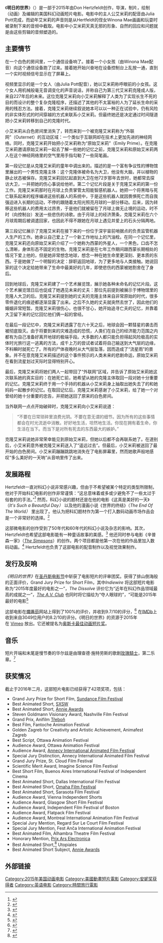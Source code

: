 {{not|明日世界 (电影)}}
{{Infobox film
| name           = 明日的世界
| original_name  = {{lang|en|''World of Tomorrow''}}
| image          = World of Tomorrow (film) POSTER.jpg
| caption        =
| director       = Don Hertzfeldt
| producer       = Don Hertzfeldt
| writer         = Don Hertzfeldt
| based on       = 
| studio         = Bitter Films
| distributor    = 
| music          = 
| cinematography = Don Hertzfeldt
| editing        = Don Hertzfeldt
| released       = {{Film date|2015|03|31}}
| starring       = {{Plainlist|* Winona Mae
* Julia Pott}}
| runtime        = 17分钟
| country        = 美国
| language       = 英语
| budget         = 
| gross          = 
}}
《'''明日的世界'''》（{{lang-en|''World of Tomorrow''}}）是一部于2015年由Don Hertzfeldt创作，导演，制片，绘制（动画）及编辑的美国科幻动画短片电影。电影中的主人公艾米莉的配音由Julia Pott完成，而幼年艾米莉的声音则是从Hertfeldt的侄女Winona Mae画画和玩耍时被录制下来的音频中截取。电影中小艾米莉天真无邪的形象、自然的回应和问题就是由这些剪辑的音频塑造的。

== 主要情节 ==
在一个白色的房间里，一个通信设备响了。接着一个小女孩（由Winona Mae配音）向这个通信设备跑了过来。接着她开始兴奋地在设备控制台上乱按一通，直到一个实时视频信号显示在了屏幕上。

视频里显示的是一个女人（由Julia Pott配音），她以艾米莉称呼眼前的小女孩。这个女人用机械般毫无音调变化的声音说话，并称自己为第三代艾米莉克隆成人版，来自227年后的未来。这位克隆艾米莉向小艾米莉解释了人类为了实现长生不死的目的而设计的整个复杂克隆程序，还描述了其他的不太富裕的人为了延长生命的采用的残忍方法。接着，克隆艾米莉继续叙说她本可以以一种正在试验中，仍有风险的非实体形式的时间穿越的方式来联系小艾米莉。但最终她还是决定通过时间隧道把小艾米莉转移到自己的克隆时代。

小艾米莉从白色房间里消失了，转而来到一个被克隆艾米莉称为“外联网”（Outernet）的互动区域：一个类似于互联网却在技术上更加先进的神经网络。同时，克隆艾米莉开始把小艾米莉称为“原始艾米莉”（Emily Prime）。在克隆艾米莉邀请原始艾米莉一起去了解一些她的记忆之前，克隆艾米莉和原始艾米莉两人在这个神经网络里的空气里用手指勾勒了一些简笔画。

第一段记忆是从克隆艾米莉的童年中调出来的。描述的是一个富有争议性的博物馆里展出的一个男性克隆主体：这个克隆体被命名为大卫，他没有大脑，并以植物的静止状态被保存。克隆艾米莉回忆起直到大卫在他72岁那年去世时，她都常去探访大卫，一并把她的伤心事说给他听。第二个记忆片段是关于克隆艾米莉的第一份工作。克隆艾米莉那时在月球上负责掌管太阳能智感机器人。她把一个将黑暗与死亡联系起来的程序编进这些机器人的系统中，于是这些机器人就因畏惧死亡而自我强迫进入长期的运动，不停的跟随着太阳光照亮月球的一部分移动。后来，因为转移这些机器人的费用太过昂贵，于是他们就被留在了月球上做无止境的运动，时不时（向控制台）发送一些悲伤的诗歌。由于月球上的经济萧条，克隆艾米莉在六个月球周期后被调遣回家，也因此不得不跟她在月球上遇见并爱上的石头分隔两地。

第三段记忆展示了克隆艾米莉在接下来的一份位于深宇宙前哨据点的负责监管机器人生产的工作。她承认自己爱上了一个新工作地址上的汽油栓。在同一个记忆里，克隆艾米莉还向原始艾米莉介绍了一个她称为西蒙的外星人，一个黑色，口齿不怎么清晰，身体形态不固定的生物。克隆艾米莉是在七年工作期间跟西蒙长期相处的情况下爱上他的，但是她非常想念地球，想念一种在她生命里更深刻、更本质的东西。于是她做了一个明智的决定：辞职返回地球，为了更多地与人类接触。她说回家的这个决定给她带来了生命中最美好的几年，即使悲伤的西蒙被她割舍在了身后。

回到地球后，克隆艾米莉建了一个艺术展览馆，展示她各种未命名的记忆片段。这个艺术展览馆日后也促成了她遇见未来的丈夫：那位先前提到被展示于博物馆里的克隆人大卫的后。克隆艾米莉提到她的丈夫的克隆主体来自非常原始的时代，很多零件退化的痕迹都逐渐显露了出来。之后不久她的丈夫就突然去世了，因此他们的婚姻非常短暂。克隆艾米莉很伤心，也很不甘心，她开始追寻亡夫的记忆，并靠着大卫留下来的记忆回忆他们俩一起的曾经。

在最后一段记忆中，克隆艾米莉透露了在六十天之后，地球会因一颗彗星的袭击而被彻底毁灭。由于将要到来的灾难造成的恐慌，人类们在自己的经济能力范围之内都有为自己准备好离开地球的极端手段。大多数的人都只能负担得起风险极高的实体时光旅行这一逃离的方法，成千上万的尝试者试着将自己输送到大气层的边缘，不料瞬时就死亡了。所有的尸体夜晚时从大气层坠落，因而造成了“流星雨”的景象。并不在意克隆艾米莉描述的这个事件预示的人类未来的悲剧命运，原始艾米莉在看到流星划过天际时显得特别开心。

最后，克隆艾米莉将她们两人一起带回了“外联网”区域，并告诉了原始艾米莉她这次联系她的真实目的：在她死亡前，她希望从她的克隆主体取回一段对她十分重要的记忆。克隆艾米莉终于用一个手持的机器从小艾米莉身上抽取出她失去了的和她妈妈一起散步的记忆。在取回记忆后，克隆艾米莉感谢了小艾米莉，给了她一个对曾经的她十分重要的忠告，并把她送回了原来的白色房间。

当外联网一点点开始破碎时，克隆艾米莉向小艾米莉说道：<blockquote>“不要在日常琐碎里浪费光阴。不要在意无谓的细节。因为所有的这些事情都会在时光流逝中消散。好好地生活，坦然地生活。你现在拥有着生命，你生活在当下。而当下是对所有死去的东西最大的嫉妒。”</blockquote>克隆艾米莉说她非常荣幸能见到原始艾米莉，但她以后都不会再联系她了。在道别后，小艾米莉意外被克隆艾米莉送入了“遥远过去”。但最后，小艾米莉被送回了最开始的白色房间。小艾米莉蹦蹦跳跳地消失在了电影屏幕里，然而她歌声般地感叹“多么美好的一天呐”从音响里传了出来。
== 发展路程 ==
Hertzfeldt一直对科幻小说非常感兴趣，但由于不希望被某个特定的类型所限制，他对于开始科幻电影的创作非常谨慎：“这总意味着或多或少避免不了一些太过于俗套的的手法。”<ref name="happypeople">{{Cite web|url=https://thedissolve.com/features/interview/980-animator-don-hertzfeldt-on-not-trusting-happy-peop/|title=Animator Don Hertzfeldt on not trusting happy people|accessdate=17 December 2015|last1=Bramesco|first1=Charles|website=The Dissolve|archive-date=2015-12-22|archive-url=https://web.archive.org/web/20151222080038/https://thedissolve.com/features/interview/980-animator-don-hertzfeldt-on-not-trusting-happy-peop/}}</ref> 然而，科幻小说的题材还是在他的电影《这真是美好的一天》（''It's Such a Beautiful Day）'' 以及他的漫画小说《世界的终结》（''The End Of The World）'' 里出现了。他认为把科幻题材作为第一个打入数码动画市场作品会是一个非常好的选择。<ref name="happypeople">{{Cite web|url=https://thedissolve.com/features/interview/980-animator-don-hertzfeldt-on-not-trusting-happy-peop/|title=Animator Don Hertzfeldt on not trusting happy people|accessdate=17 December 2015|last1=Bramesco|first1=Charles|website=The Dissolve}}</ref>

这部微电影的创作受到了50年代和60年代的科幻小说及杂志的影响。其次，Hertzfeldt也希望这部电影能有一种童话故事的美感。<ref name="happypeople">{{Cite web|url=https://thedissolve.com/features/interview/980-animator-don-hertzfeldt-on-not-trusting-happy-peop/|title=Animator Don Hertzfeldt on not trusting happy people|accessdate=17 December 2015|last1=Bramesco|first1=Charles|website=The Dissolve}}</ref> 他还同时参与电影《辛普森一家》（''[[辛普森一家|The Simpsons]]''）的创作。两个项目都是他第一次在他的作品里加入数码动画。<ref name="happypeople">{{Cite web|url=https://thedissolve.com/features/interview/980-animator-don-hertzfeldt-on-not-trusting-happy-peop/|title=Animator Don Hertzfeldt on not trusting happy people|accessdate=17 December 2015|last1=Bramesco|first1=Charles|website=The Dissolve}}</ref> Hertzfeldt也负责了这部电影的配音制作以及视觉效果制作。

== 发行及反响 ==
''《明日的世界》''在[[圣丹斯电影节|圣丹斯电影节]]中斩获了电影短片的评审团奖。获得了排山倒海般的正面评价，Grand Jury Prize for Short Film，其中''Indiewire'' 将这部短片电影称为“2015年度最好的电影之一”，''The Dissolve'' 评价它为“近年在科幻作品领域最高的成就之一”，''[[影音俱樂部|The A.V. Club]]'' 也同时将它描绘为“夺人眼球的”，“可能是2015年最好的电影<ref>{{Cite web|url=http://www.avclub.com/article/cartoon-about-clone-future-may-be-2015s-best-film-217741|title=A cartoon about a clone from the future may be 2015’s best film · For Our Consideration · The A.V. Club|accessdate=2015-04-16|date=|last=Murray|first=Noel|publisher=Avclub.com|archive-date=2017-08-18|archive-url=https://web.archive.org/web/20170818032931/http://www.avclub.com/article/cartoon-about-clone-future-may-be-2015s-best-film-217741}}</ref>

这部电影在[[爛番茄|爛番茄]]网站上得到了100%的评价，并收到9.7/10的评分，<ref>{{Cite web|url=http://www.rottentomatoes.com/m/world_of_tomorrow_2015/|title=World of Tomorrow|accessdate=March 9, 2016|work=[[Rotten_Tomatoes|Rotten Tomatoes]]|publisher=[[Flixster|Flixster]]|archive-date=2021-11-15|archive-url=https://web.archive.org/web/20211115200429/https://www.rottentomatoes.com/m/world_of_tomorrow_2015}}</ref> 在[[互联网电影数据库|IMDb]]上收到来自3049位用户的8.2/10的评分。《明日的世界》的资源于2015年在 [[Vimeo|Vimeo]] 放出。它还被提名为[[奥斯卡最佳动画短片奖|奥斯卡最佳动画短片奖]]。

== 音乐 ==
短片开端和末尾是慢节奏的华尔兹是由理查德·施特劳斯的歌剧[[玫瑰騎士|玫瑰騎士]]，第二乐章。<ref>{{Cite web|url=https://www.amazon.com/gp/product/B0015S22A2?ie=UTF8&ref_=pm_ws_tlw_trk29|title=Der Rosenkavalier, Act 2, 'Ohne Mich...' on Amazon|accessdate=2016-03-03|date=1987-02-16|publisher=Decca Music Group Limited|archive-date=2021-05-17|archive-url=https://web.archive.org/web/20210517105643/https://www.amazon.com/gp/product/B0015S22A2?ie=UTF8&ref_=pm_ws_tlw_trk29}}</ref>

== 获奖情况 ==
截止于2016年二月，这部短片电影已经获得了42项奖项，包括：
* Grand Jury Prize for Short Film, [[圣丹斯电影节|Sundance Film Festival]]
* Best Animated Short, [[西南偏南|SXSW]]
* Best Animated Short, [[安妮獎|Annie Awards]]
* Steven Goldmann Visionary Award, Nashville Film Festival 
* Grand Prix, Anifilm [[特熱邦|Třeboň]]
* Best Film, Fantoche Animation Festival 
* Golden Zagreb for Creativity and Artistic Achievement, Animafest Zagreb
* Best Script, Ottawa Animation Festival 
* Audience Award, Ottawa Animation Festival
* Audience Award, [[安錫國際動畫影展|Annecy International Animated Film Festival]]
* Special Jury Distinction, Annecy International Animated Film Festival
* Grand Jury Prize, St. Cloud Film Festival 
* Scientific Merit Award, Imagine Science Film Festival 
* Best Short Film, Buenos Aires International Festival of Independent Cinema
* Best Animated Short, Dallas International Film Festival
* Best Animated Short, [[奥马哈_(内布拉斯加州)|Omaha Film Festival]]
* Best Animated Short, Sarasota Film Festival
* Audience Award, Vienna Independent Shorts
* Audience Award, Glasgow Short Film Festival
* Audience Award, Independent Film Festival of Boston
* Audience Award, Flatpack Film Festival
* Audience Award, Montreal International Animation Film Festival
* Special Jury Mention, Regard Sur Le Court Film Festival
* Special Jury Mention, Fest Anča International Animation Festival
* Best Animated Film, Alhambra Theatre Film Festival
* Honorary Mention, [[电子艺术大奖|Prix Ars Electronica]]
* Best Animated Short,<ref>{{Cite web|url=http://www.utopiales.org/fr/palmares-2015|title=Palmarès 2015 : Prix du Jury – Compétition internationale de courts-métrages|accessdate=2015-11-06|date=2015-11-02|publisher=Utopiales.org|archive-date=2015-12-17|archive-url=https://web.archive.org/web/20151217004912/http://www.utopiales.org/fr/palmares-2015}}</ref> Utopiales
* Best Animated Short Subject, [[安妮獎|Annie Awards]]

== 外部链接 ==
{{Reflist|colwidth=30em}}
[[Category:2015年美国动画电影|Category:2015年美国动画电影]]
[[Category:美國動畫短片電影|Category:美國動畫短片電影]]
[[Category:安妮奖获得者|Category:安妮奖获得者]]
[[Category:英语电影|Category:英语电影]]
[[Category:時間旅行電影|Category:時間旅行電影]]